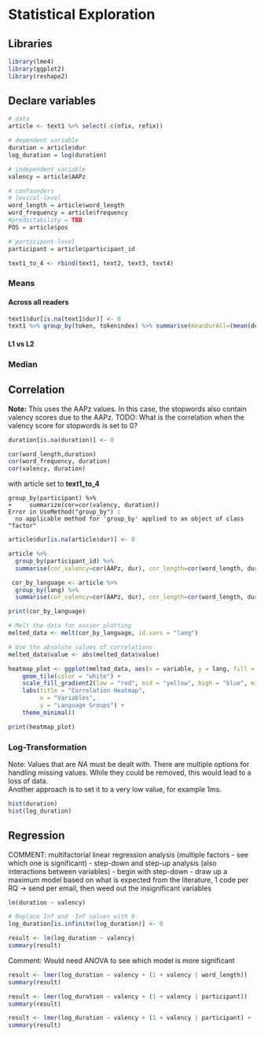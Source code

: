 # Statistical Exploration

## Libraries
```r
library(lme4)
library(ggplot2)
library(reshape2)
```

## Declare variables
```r
# data
article <- text1 %>% select(-c(nfix, refix))

# dependent variable
duration = article$dur
log_duration = log(duration)

# independent variable
valency = article$AAPz

# confounders
# lexical-level 
word_length = article$word_length
word_frequency = article$frequency
#predictability = TBD
POS = article$pos

# participant-level
participant = article$participant_id
```

```r
text1_to_4 <- rbind(text1, text2, text3, text4)
```


### Means 
#### Across all readers
```r
text1$dur[is.na(text1$dur)] <- 0
text1 %>% group_by(token, tokenindex) %>% summarise(meanDurAll=(mean(dur)))
```

#### L1 vs L2

### Median


## Correlation
**Note:** This uses the AAPz values. In this case, the stopwords also contain valency scores due to the AAPz. 
TODO: What is the correlation when the valency score for stopwords is set to 0?

```r
duration[is.na(duration)] <- 0

cor(word_length,duration)
cor(word_frequency, duration)
cor(valency, duration)
```

with article set to **text1_to_4**
```
group_by(participant) %>%
+     summarize(cor=cor(valency, duration))
Error in UseMethod("group_by") : 
  no applicable method for 'group_by' applied to an object of class "factor"
```

```r
article$dur[is.na(article$dur)] <- 0

article %>%
  group_by(participant_id) %>%
  summarise(cor_valency=cor(AAPz, dur), cor_length=cor(word_length, dur), cor_frequency=cor(frequency, dur))
```
```r
 cor_by_language <- article %>%
  group_by(lang) %>%
  summarise(cor_valency=cor(AAPz, dur), cor_length=cor(word_length, dur), cor_frequency=cor(frequency, dur))

print(cor_by_language)
```

```r
# Melt the data for easier plotting
melted_data <- melt(cor_by_language, id.vars = "lang")

# Use the absolute values of correlations
melted_data$value <- abs(melted_data$value)

heatmap_plot <- ggplot(melted_data, aes(x = variable, y = lang, fill = value)) +
    geom_tile(color = "white") +
    scale_fill_gradient2(low = "red", mid = "yellow", high = "blue", midpoint = 0, guide = "colorbar") +
    labs(title = "Correlation Heatmap",
         x = "Variables",
         y = "Language Groups") +
    theme_minimal()

print(heatmap_plot)
```


### Log-Transformation
Note: Values that are *NA* must be dealt with. There are multiple options for handling missing values. 
While they could be removed, this would lead to a loss of data.  
Another approach is to set it to a very low value, for example 1ms.
```r
hist(duration)
hist(log_duration)
```

## Regression
COMMENT: multifactorial linear regression analysis (multiple factors - see which one is significant)
- step-down and step-up analysis (also interactions between variables)
- begin with step-down 
- draw up a maximum model based on what is expected from the literature, 1 code per RQ -> send per email, then weed out the insignificant variables
```r
lm(duration ~ valency)
```


```r
# Replace Inf and -Inf values with 0
log_duration[is.infinite(log_duration)] <- 0

result <- lm(log_duration ~ valency)
summary(result)
```

Comment: Would need ANOVA to see which model is more significant
```r
result <- lmer(log_duration ~ valency + (1 + valency | word_length))
summary(result)
```

```r
result <- lmer(log_duration ~ valency + (1 + valency | participant))
summary(result)
```

```r
result <- lmer(log_duration ~ valency + (1 + valency | participant) + (1 | word_length))
summary(result)
```



